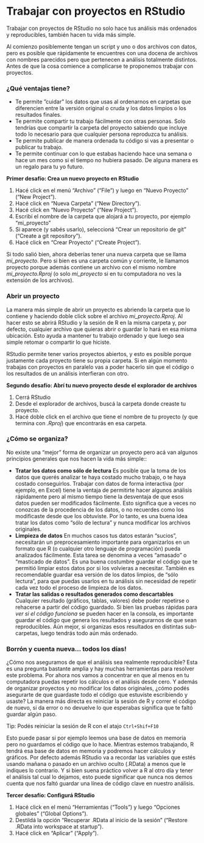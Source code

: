 # Trabajar con proyectos en RStudio

Trabajar con proyectos de RStudio no solo hace tus análisis más ordenados y reproducibles, también hacen tu vida más simple. 

Al comienzo posiblemente tengan un script y uno o dos archivos con datos, pero es posible que rápidamente te encuentres con una docena de archivos con nombres parecidos pero que pertenecen a análisis totalmente distintos. Antes de que la cosa comience a complicarse te proponemos trabajar con proyectos.  

### ¿Qué ventajas tiene?

- Te permite ”cuidar” los datos que usas al ordenarnos en carpetas que diferencien entre la versión original o cruda y los datos limpios o los resultados finales. 
- Te permite compartir tu trabajo fácilmente con otras personas. Solo tendrías que compartir la carpeta del proyecto sabiendo que incluye todo lo necesario para que cualquier persona reproduzca tu análisis.
- Te permite publicar de manera ordenada tu código si vas a presentar o publicar tu trabajo.
- Te permite continuar con lo que estabas haciendo hace una semana o hace un mes como si el tiempo no hubiera pasado. De alguna manera es un regalo para tu yo futuro.

::: {.alert .alert-info}
**Primer desafío: Crea un nuevo proyecto en RStudio**

1. Hacé click en el menú “Archivo” (“File”) y luego en “Nuevo Proyecto” (“New Project”).
2. Hacé click en “Nueva Carpeta” (“New Directory”).
3. Hacé click en “Nuevo Proyecto” (“New Project”).
4. Escribí el nombre de la carpeta que alojará a tu proyecto, por ejemplo “mi_proyecto”
5. Si aparece (y sabés usarlo), seleccioná “Crear un repositorio de git” (“Create a git repository”).
6. Hacé click en “Crear Proyecto” (“Create Project”).
:::

Si todo salió bien, ahora deberías tener una nueva carpeta que se llama *mi_proyecto*. Pero si bien es una carpeta común y corriente, le llamamos proyecto porque además contiene un archivo con el mismo nombre *mi_proyecto.Rproj* (o solo *mi_proyecto* si en tu computadora no ves la extensión de los archivos). 

### Abrir un proyecto

La manera más simple de abrir un proyecto es abriendo la carpeta que lo contiene y haciendo doble click sobre el archivo *mi_proyecto.Rproj*. Al hacer esto se abrirá RStudio y la sesión de R en la misma carpeta y, por defecto, cualquier archivo que quieras abrir o guardar lo hará en esa misma ubicación. Esto ayuda a mantener tu trabajo ordenado y que luego sea simple retomar o compartir lo que hiciste. 

RStudio permite tener varios proyectos abiertos, y esto es posible porque justamente cada proyecto tiene su propia carpeta. Si en algún momento trabajas con proyectos en paralelo vas a poder hacerlo sin que el código o los resultados de un análisis interfieran con otro.

::: {.alert .alert-info}
**Segundo desafío: Abrí tu nuevo proyecto desde el explorador de archivos**

1. Cerrá RStudio
2. Desde el explorador de archivos, buscá la carpeta donde creaste tu proyecto.
3. Hacé doble click en el archivo que tiene el nombre de tu proyecto (y que termina con *.Rproj*) que encontrarás en esa carpeta.
:::

### ¿Cómo se organiza?

No existe una "mejor" forma de organizar un proyecto pero acá van algunos principios generales que nos hacen la vida más simple::

* **Tratar los datos como sólo de lectura**
Es posible que la toma de los datos que querés analizar te haya costado mucho trabajo, o te haya costado conseguirlos. Trabajar con datos de forma interactiva (por ejemplo, en Excel) tiene la ventaja de permitirte hacer algunos análisis rápidamente pero al mismo tiempo tiene la desventaja de que esos datos pueden ser modificados fácilmente. Esto significa que a veces no conozcas de la procedencia de los datos, o no recuerdes como los modificaste desde que los obtuviste. Por lo tanto, es una buena idea tratar los datos como "sólo de lectura" y nunca modificar los archivos originales.
* **Limpieza de datos**
En muchos casos tus datos estarán "sucios", necesitarán un preprocesamiento importante para organizarlos en un formato que  R (o cualquier otro lenguaje de programación) pueda analizados fácilmente. Esta tarea se denomina a veces "amasado" o "masticado de datos". Es una buena costumbre guardar el código que te permitió limpiar estos datos por si los volvieras a necesitar. También es recomendable guardar esa versión de los datos limpios, de "sólo lectura", para que puedas usarlos en tu análisis sin necesidad de repetir cada vez todo el proceso de limpieza de los datos.
* **Tratar las salidas o resultados generados como descartables**
Cualquier resultado (gráficos, tablas, valores) debe poder repetirse o rehacerse a partir del código guardado. Si bien las pruebas rápidas para *ver si el código funciona* se pueden hacer en la consola, es importante guardar el código que genera los resultados y asegurarnos de que sean reproducibles. Aún mejor, si organizas esos resultados en distintas sub-carpetas, luego tendrás todo aún más ordenado.

### Borrón y cuenta nueva... todos los días!

¿Cómo nos aseguramos de que el análisis sea realmente reproducible? Esta es una pregunta bastante amplia y hay muchas herramientas para resolver este problema. Por ahora nos vamos a concentrar en que al menos en tu computadora puedas repetir los cálculos o el análisis desde cero. Y además de organizar proyectos y no modificar los datos originales, ¿cómo podés asegurarte de que guardaste todo el código que estuviste escribiendo y usaste? La manera más directa es reiniciar la sesión de R y correr el código de nuevo, si da error o no devuelve lo que esperabas significa que te faltó guardar algún paso. 

:::{.alert .alert-success}
Tip: Podés reiniciar la sesión de R con el atajo `Ctrl+Shif+F10`
:::

Esto puede pasar si por ejemplo leemos una base de datos en memoria pero no guardamos el código que lo hace. Mientras estemos trabajando, R tendrá esa base de datos en memoria y podremos hacer cálculos y gráficos. Por defecto además RStudio va a recordar las variables que estés usando mañana o pasado en un archivo oculto (.RData) a menos que le indiques lo contrario. Y si bien suena práctico volver a R al otro día y tener el análisis tal cual lo dejamos, esto puede significar que nunca nos demos cuenta que nos faltó guardar una línea de código clave en nuestro análisis.


::: {.alert .alert-info}
**Tercer desafío: Configurá RStudio** 

1. Hacé click en el menú “Herramientas (“Tools”) y luego “Opciones globales” (“Global Options”).
2. Destildá la opción “Recuperar .RData al inicio de la sesión” (“Restore .RData into workspace at startup”).
3. Hacé click en “Aplicar” (“Apply”).
:::
